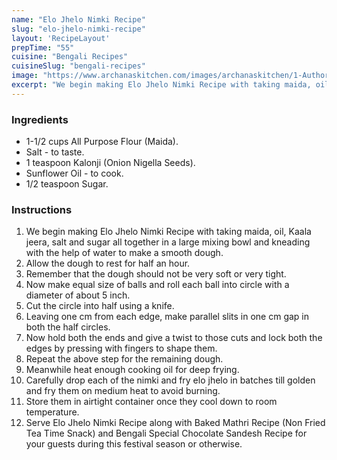 ---
name: "Elo Jhelo Nimki Recipe"
slug: "elo-jhelo-nimki-recipe"
layout: 'RecipeLayout'
prepTime: "55"
cuisine: "Bengali Recipes"
cuisineSlug: "bengali-recipes"
image: "https://www.archanaskitchen.com/images/archanaskitchen/1-Author/jhumu.here-gmail.com/Elo_Jhelo_Nimki_recipe_edited.jpg"
excerpt: "We begin making Elo Jhelo Nimki Recipe with taking maida, oil, Kaala jeera, salt and sugar all together in a large mixing bowl and kneading with the help of water to make a smooth dough"
---

### Ingredients

- 1-1/2 cups All Purpose Flour (Maida).
- Salt - to taste.
- 1 teaspoon Kalonji (Onion Nigella Seeds).
- Sunflower Oil - to cook.
- 1/2 teaspoon Sugar.

### Instructions

1. We begin making Elo Jhelo Nimki Recipe with taking maida, oil, Kaala jeera, salt and sugar all together in a large mixing bowl and kneading with the help of water to make a smooth dough.
1. Allow the dough to rest for half an hour.
1. Remember that the dough should not be very soft or very tight.
1. Now make equal size of balls and roll each ball into circle with a diameter of about 5 inch.
1. Cut the circle into half using a knife.
1. Leaving one cm from each edge, make parallel slits in one cm gap in both the half circles.
1. Now hold both the ends and give a twist to those cuts and lock both the edges by pressing with fingers to shape them.
1. Repeat the above step for the remaining dough.
1. Meanwhile heat enough cooking oil for deep frying.
1. Carefully drop each of the nimki and fry elo jhelo in batches till golden and fry them on medium heat to avoid burning.
1. Store them in airtight container once they cool down to room temperature.
1. Serve Elo Jhelo Nimki Recipe along with Baked Mathri Recipe (Non Fried Tea Time Snack) and Bengali Special Chocolate Sandesh Recipe for your guests during this festival season or otherwise.
